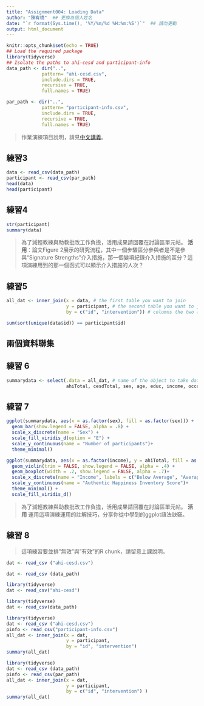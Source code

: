 ```yaml
---
title: "Assignment004: Loading Data"
author: "陳宥橋"  ## 更換為個人姓名
date: "`r format(Sys.time(), '%Y/%m/%d %H:%m:%S')`"  ## 請勿更動
output: html_document
---
```


```r
knitr::opts_chunk$set(echo = TRUE)
## Load the required package
library(tidyverse)
## Isolate the paths to ahi-cesd and participant-info
data_path <- dir("..", 
             pattern= "ahi-cesd.csv", 
             include.dirs = TRUE, 
             recursive = TRUE, 
             full.names = TRUE) 

par_path <- dir("..", 
             pattern= "participant-info.csv", 
             include.dirs = TRUE, 
             recursive = TRUE, 
             full.names = TRUE) 

```

> 作業演練項目說明，請見[中文講義](https://rstat-project.github.io/ug-tactic/%E9%80%B1-04_%E8%B3%87%E6%96%99%E6%B8%85%E7%90%86%E6%8A%80%E5%B7%A7.html)。



## 練習3


```r
data <- read_csv(data_path)
participant <- read_csv(par_path)
head(data)
head(participant)
```

## 練習4

```r
str(participant)
summary(data)
```



> 為了減輕教練與助教批改工作負擔，活用成果請回覆在討論區單元帖。
> **活用**：論文Figure 2展示的研究流程，其中一個步驟區分參與者是不是參與“Signature Strengths”介入措施，那一個變項紀錄介入措施的區分？這項演練用到的那一個函式可以顯示介入措施的人次？


## 練習5

```r
all_dat <- inner_join(x = data, # the first table you want to join
                      y = participant, # the second table you want to join
                      by = c("id", "intervention")) # columns the two tables have in common

sum(sort(unique(data$id)) == participant$id)
```
## 兩個資料聯集

## 練習 6

```r
summarydata <- select(.data = all_dat, # name of the object to take data from
                      ahiTotal, cesdTotal, sex, age, educ, income, occasion,elapsed.days) # all the columns you want to keep
```
<!---這個省略的數值為各次測驗分數，但分析上是用全體加成分數分析，故可以省略 --->
## 練習 7

```r
ggplot(summarydata, aes(x = as.factor(sex), fill = as.factor(sex))) +
  geom_bar(show.legend = FALSE, alpha = .8) +
  scale_x_discrete(name = "Sex") +
  scale_fill_viridis_d(option = "E") +
  scale_y_continuous(name = "Number of participants")+
  theme_minimal()
```



```r
ggplot(summarydata, aes(x = as.factor(income), y = ahiTotal, fill = as.factor(income))) +
  geom_violin(trim = FALSE, show.legend = FALSE, alpha = .4) +
  geom_boxplot(width = .2, show.legend = FALSE, alpha = .7)+
  scale_x_discrete(name = "Income", labels = c("Below Average", "Average", "Above Average")) +
  scale_y_continuous(name = "Authentic Happiness Inventory Score")+
  theme_minimal() +
  scale_fill_viridis_d()
```


> 為了減輕教練與助教批改工作負擔，活用成果請回覆在討論區單元帖。
> **活用** 運用這項演練運用的註解技巧，分享你從中學到的ggplot語法訣竅。


## 練習 8

> 這項練習要並排"無效"與"有效"的R chunk，請留意上課說明。

```r
dat <- read_csv ("ahi-cesd.csv")
```

```r
dat <- read_csv (data_path)
```
<!---檔案儲存位置錯誤，這個檔案認為檔案存在和這個資料夾同個地方--->

```r
library(tidyverse)
dat <- read_csv("ahi-cesd")
```

```r
library(tidyverse)
dat <- read_csv(data_path)
```
<!---沒有給副檔名--->
```r
library(tidyverse)
dat <- read_csv ("ahi-cesd.csv")
pinfo <- read_csv("participant-info.csv")
all_dat <- inner_join(x = dat, 
                      y = participant, 
                      by = "id", "intervention") 
summary(all_dat)
```

```r
library(tidyverse)
dat <- read_csv (data_path)
pinfo <- read_csv(par_path)
all_dat <- inner_join(x = dat, 
                      y = participant, 
                      by = c("id", "intervention") )
summary(all_dat)
```
<!---沒有把兩者認為為一體用c包住--->

